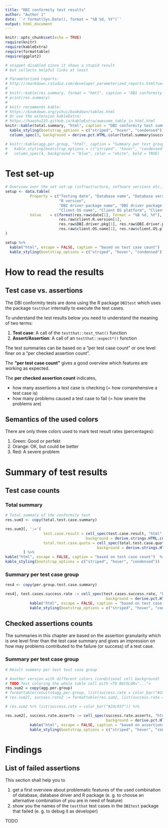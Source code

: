 ```yaml
---
title: "DBI conformity test results"
author: "Author 1"
date: '`r format(Sys.Date(), format = "%B %d, %Y")`'
output: html_document
---
```


```r
knitr::opts_chunk$set(echo = TRUE)
require(knitr)
require(kableExtra)
require(formattable)
require(ggplot2)
```




```r
# snippet disabled since it shows a stupid result
# but collects helpful links at least

# Parameterized reports:
# http://rmarkdown.rstudio.com/developer_parameterized_reports.html?version=1.1.383&mode=desktop
#
# knitr::kable(res.summary, format = "hmtl", caption = "DBI conformity test summary")
# print(res.summary)
#
# knitr recommends kable:
# https://bookdown.org/yihui/bookdown/tables.html
# Or use the extension kableExtra:
# https://haozhu233.github.io/kableExtra/awesome_table_in_html.html
knitr::kable(total.summary, "html", caption = "DBI conformity test summary (based on assertion counts)")  %>%
  kable_styling(bootstrap_options = c("striped", "hover", "condensed")) %>%
  column_spec(3, background = derive.pct.HTML.color(total.summary$success.rate.asserts), color = "white", bold = TRUE)

# knitr::kable(agg.per.group, "html", caption = "Summary per test group")  %>%
#   kable_styling(bootstrap_options = c("striped", "hover", "condensed")) %>%
#   column_spec(4, background = "blue", color = "white", bold = TRUE)

```



# Test set-up

```r
# Overview over the set set-up (infrastructure, software versions etc.)
setup <- data.table(
           Property = c("Testing date", "Database name", "Database version",
                        "R version",
                        "DBI driver package name", "DBI driver package version",
                        "Client OS name", "Client OS platform", "Client OS version"),
           Value    = c(format(res.raw$date[1], format = "%B %d, %Y"), res.raw$DB.name[1], res.raw$DB.version[1],
                        res.raw$client.R.version[1],
                        res.raw$DBI.driver.pkg[1], res.raw$DBI.driver.pkg.version[1],
                        res.raw$client.OS.name[1], res.raw$client.OS.platform[1], res.raw$client.OS.version[1])
)

setup %>% 
  kable("html", escape = FALSE, caption = "based on test case count")  %>%
  kable_styling(bootstrap_options = c("striped", "hover", "condensed")) 

```



# How to read the results

## Test case vs. assertions

The DBI conformity tests are done using the R package `DBItest` which uses the package `testthat` internally
to execute the test cases.

To understand the test results below you need to understand the meaning of two terms:

1. **Test case**: A call of the `testthat::test_that()` function
2. **Assert/Assertion**: A call of an `testthat::expect*()` function

The test summaries can be based on a "per test case count" or one level finer on a "per checked assertion count".

The **"per test case count"** gives a good overview which features are working as expected.

The **per checked assertion count** indicates,

* how many assertions a test case is checking (= how comprehensive a test case is)
* how many problems caused a test case to fail (= how severe the problems are)



## Semantics of the used colors

There are only three colors used to mark test result rates (percentages):

1. Green: Good or perfekt
2. Orange: OK, but could be better
3. Red: A severe problem



# Summary of test results

## Test case counts

### Total summary

```r
# Total summary of the conformity test
res.sum3 <- copy(total.test.case.summary)

res.sum3[, ':='(
                 test.case.result = cell_spec(test.case.result, "html", color = "white", bold = TRUE,
                                    background = derive.strings.HTML.color(test.case.result)),
                 total.test.case.quota = cell_spec(total.test.case.quota, "html", color = "white", bold = TRUE,
                                         background = derive.strings.HTML.color(test.case.result)))
        ] %>%
kable("html", escape = FALSE, caption = "based on test case count")  %>%
kable_styling(bootstrap_options = c("striped", "hover", "condensed")) 

```



### Summary per test case group

```r
res4 <- copy(per.group.test.case.summary)

res4[, test.cases.success.rate := cell_spec(test.cases.success.rate, "html", color = "white", bold = TRUE,
                                             background = derive.pct.HTML.color(test.cases.success.rate))] %>%
           kable("html", escape = FALSE, caption = "based on test case count")  %>%
           kable_styling(bootstrap_options = c("striped", "hover", "condensed")) 

```



## Checked assertions counts

The summaries in this chapter are based on the assertion granularity which is one level
finer than the test case summary and gives an impression on how may problems contributed
to the failure (or success) of a test case.



### Summary per test case group


```r
# Result summary per test test case group

# Another version with different colors (conditional cell background)
# TODO Test coloring the whole table cell with <TD BGCOLOR="...">
res.sum2 = copy(agg.per.group)
# formattable(results$agg.per.group, list(success.rate = color_bar("#2dc937")))
# res.sum2[, success.rate2 := formattable(res.sum2, list(success.rate = color_bar("#2dc937")))] %>%

# res.sum2 %>% list(success.rate = color_bar("#2dc937")) %>%

res.sum2[, success.rate.asserts := cell_spec(success.rate.asserts, "html", color = "white", bold = TRUE,
                                             background = derive.pct.HTML.color(success.rate.asserts))] %>%
           kable("html", escape = FALSE, caption = "based on assertions count")  %>%
           kable_styling(bootstrap_options = c("striped", "hover", "condensed")) 

```



# Findings

## List of failed assertions

This section shall help you to

1. get a first overview about problematic features of the used combination of database, database driver and R package
   (e. g. to choose an alternative combination of you are in need of feature)
2. show you the names of the `testthat` test cases in the `DBItest` package that failed
   (e. g. to debug it as developer)

TODO
